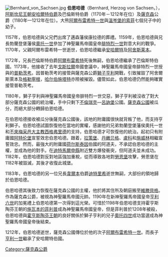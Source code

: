 {{unreferenced|time=2014-11-02T08:24:50+00:00}}
[[File:Bernhard_von_Sachsen.jpg|thumb]]
'''伯恩哈德'''（Bernhard, Herzog von Sachsen，{{bd|約1140年||1212年|2月2日|catIdx=B}}），[[阿斯坎尼王朝|阿斯坎尼王朝]][[安哈爾特伯爵|安哈爾特伯爵]]及巴倫斯特伯爵（1170年－1212年在位）及[[薩克森|薩克森]]公爵（1180年—1212年在位）。大熊[[阿爾布雷希特一世_(勃蘭登堡)|阿爾布雷希特一世]]與[[溫岑堡的索菲|溫岑堡的索菲]]七個兒子中的幼子。

1157年，伯恩哈德與父兄們出席了邁森藩侯康拉德的葬禮。1159年，伯恩哈德與兄長勃蘭登堡藩侯[[奧托一世_(勃蘭登堡)|奧托一世]]參加了神聖羅馬帝國皇帝[[腓特烈一世_(神聖羅馬帝國)|腓特烈一世]]對意大利的戰爭。1170年，父親阿爾布雷希特一世逝世，伯恩哈德繼承[[安哈爾特|安哈爾特]]及[[阿舍斯莱本|阿舍斯莱本]]。

1172年，兄長巴倫斯特伯爵[[阿爾布雷希特_(巴倫斯特)|阿爾布雷希特]]死後無嗣，伯恩哈德繼承了巴倫斯特伯國。1173年，他接收了去年[[戈斯拉爾|戈斯拉爾]]帝國會議中，神聖羅馬帝國皇帝腓特烈一世授與的[[普勒茨考|普勒茨考]]。因普勒茨考的接管與薩克森公爵[[獅子亨利|獅子亨利]]開戰，引致摧毀了阿舍爾斯萊本及[[格勒寧根|格勒寧根]]，[[哈尔伯施塔特|哈尔伯施塔特]]亦險被摧毀。儘管如此，伯恩哈德仍然能夠確實接管普勒茨考。

1180年，獅子亨利與神聖羅馬帝國皇帝腓特烈一世交惡，獅子亨利被沒收了對大部分薩克森公國的統治權，手中只剩下[[不倫瑞克|不倫瑞克]]—[[呂訥堡|呂訥堡]]公國。[[薩克森公國|薩克森公國]]被瓜分，而絕大部分轉歸伯恩哈德。

在伯恩哈德接收被瓜分後薩克森公國後，該地的附庸國很快就背叛了他，而支持亨利獅子。伯恩哈德試圖恢復他在當地的實權，感謝他的兄弟勃蘭登堡藩侯奧托一世和[[不來梅|不來梅]][[采邑主教|采邑大主教]][[齊格弗里德_(勃蘭登堡)|西格弗里德]]的支持，伯恩哈德才可恢復他的統治。起初只有附庸國[[阿特伦堡|阿特伦堡]]宣誓效忠伯恩哈德。跟着，[[拉策堡|拉策堡]]、[[丹嫩贝格|丹嫩贝格]]、[[盧科|盧科]]和[[施威林|施威林]]相繼宣誓效忠。然而，最強大的附庸國[[荷尔斯泰因|荷尔斯泰因]]伯國的阿道夫，不承認伯恩哈德的主權，並成為他的對手。在[[迪特馬爾申縣|迪特馬爾申縣]]附近雙方爆發衝突，但阿道夫並未成功。1182年，伯恩哈德對反對地區強加重稅，從而導致各地對[[勞恩堡|勞恩堡]]攻擊，勞恩堡在1182年被毀滅，其後才收復此城堡。

1183年，伯恩哈德的另一位兄長[[韋爾本|韋爾本]]伯爵[[迪特里希_(韋爾本)|迪特里希]]逝世無嗣，大部份的領地歸於伯恩哈德。

伯恩哈德其後致力恢復在薩克森公國的主權，他於將其住所及朝庭搬至[[維滕貝格|維滕貝格]]。作為薩克森公爵，被視為神聖羅馬帝國元帥。1190年在新神聖羅馬帝國皇帝[[亨利六世_(神聖羅馬帝國)|亨利六世]]的加冕禮上伯恩哈德第一次得到這光榮。可惜於1198年伯恩哈德支持霍亨斯陶芬王朝的[[施瓦本的菲利普|施瓦本的菲利普]]成為神聖羅馬帝國皇帝，但是菲利普於1208年被殺，伯恩哈德與[[霍亨斯陶芬王朝|霍亨斯陶芬王朝]]的良好關係於獅子亨利的兒子[[奧托四世_(神聖羅馬帝國)|奧托四世]]成功當選成為神聖羅馬帝國皇帝後結束。

1212年，伯恩哈德逝世，薩克森公國傳位於他的次子[[阿爾布雷希特一世_(薩克森)|阿爾布雷希特一世]]。而長子[[亨利一世_(安哈爾特)|亨利一世]]繼承了安哈爾特伯國。


{{start box}}
{{S-hou|[[阿斯坎尼王朝|阿斯坎尼王朝]]||約1140年|1212年|2月2日}}
{{S-reg}}
{{s-before|[[獅子亨利|亨利三世]]}}
{{s-title|[[薩克森公爵列表|薩克森公爵]]|1180年—1212年}}
{{s-after|[[阿爾布雷希特一世_(薩克森)|阿爾布雷希特一世]]}}
{{s-before|[[阿爾布雷希特一世_(勃蘭登堡)|阿爾布雷希特一世]]}}
{{s-title|[[安哈爾特伯爵|安哈爾特伯爵]]|1170年—1212年}}
{{s-after|[[亨利一世_(安哈爾特)|亨利一世]]}}
{{end box}}

{{normdaten}}
{{DEFAULTSORT:Bernhard}}
[[Category:薩克森公爵|Category:薩克森公爵]]
